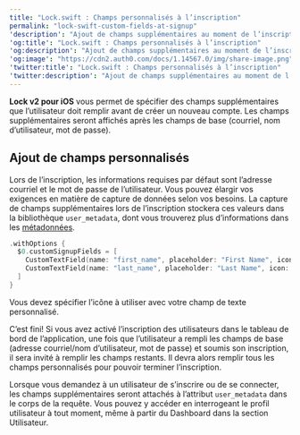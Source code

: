 ---
title: "Lock.swift : Champs personnalisés à l’inscription"
permalink: "lock-swift-custom-fields-at-signup"
'description': "Ajout de champs supplémentaires au moment de l’inscription avec Lock.Swift"
'og:title': "Lock.swift : Champs personnalisés à l’inscription"
'og:description': "Ajout de champs supplémentaires au moment de l’inscription avec Lock.Swift"
'og:image': "https://cdn2.auth0.com/docs/1.14567.0/img/share-image.png"
'twitter:title': "Lock.swift : Champs personnalisés à l’inscription"
'twitter:description': "Ajout de champs supplémentaires au moment de l’inscription avec Lock.Swift"
---

**Lock v2 pour iOS** vous permet de spécifier des champs supplémentaires que l’utilisateur doit remplir avant de créer un nouveau compte. Les champs supplémentaires seront affichés après les champs de base (courriel, nom d’utilisateur, mot de passe).

## Ajout de champs personnalisés

Lors de l’inscription, les informations requises par défaut sont l’adresse courriel et le mot de passe de l’utilisateur. Vous pouvez élargir vos exigences en matière de capture de données selon vos besoins. La capture de champs supplémentaires lors de l’inscription stockera ces valeurs dans la bibliothèque `user_metadata`, dont vous trouverez plus d’informations dans les [métadonnées](/docs/fr-ca/manage-users/user-accounts/metadata).

```swift lines
.withOptions {
  $0.customSignupFields = [
    CustomTextField(name: "first_name", placeholder: "First Name", icon: LazyImage(name: "ic_person", bundle: Lock.bundle)),
    CustomTextField(name: "last_name", placeholder: "Last Name", icon: LazyImage(name: "ic_person", bundle: Lock.bundle))
  ]
}
```

Vous devez spécifier l’icône à utiliser avec votre champ de texte personnalisé.

C’est fini! Si vous avez activé l’inscription des utilisateurs dans le tableau de bord de l’application, une fois que l’utilisateur a rempli les champs de base (adresse courriel/nom d’utilisateur, mot de passe) et soumis son inscription, il sera invité à remplir les champs restants. Il devra alors remplir tous les champs personnalisés pour pouvoir terminer l’inscription.

Lorsque vous demandez à un utilisateur de s’inscrire ou de se connecter, les champs supplémentaires seront attachés à l’attribut `user_metadata` dans le corps de la requête. Vous pouvez y accéder en interrogeant le profil utilisateur à tout moment, même à partir du Dashboard dans la section Utilisateur.